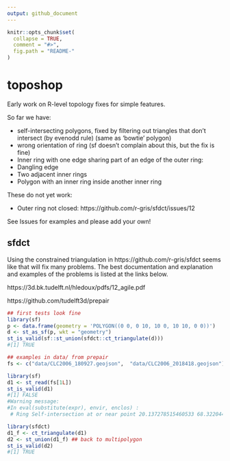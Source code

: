 ```yaml
---
output: github_document
---
```


<!-- README.md is generated from README.Rmd. Please edit that file -->

```r
knitr::opts_chunk$set(
  collapse = TRUE,
  comment = "#>",
  fig.path = "README-"
)
```

# toposhop

Early work on R-level topology fixes for simple features. 

So far we have: 

* self-intersecting polygons, fixed by filtering out triangles that don't intersect (by evenodd rule) (same as 'bowtie' polygon)
* wrong orientation of ring (sf doesn't complain about this, but the fix is fine)
* Inner ring with one edge sharing part of an edge of the outer ring:
* Dangling edge
* Two adjacent inner rings
* Polygon with an inner ring inside another inner ring

These do not yet work: 

* Outer ring not closed: https://github.com/r-gris/sfdct/issues/12

See Issues for examples and please add your own!

## sfdct

Using the constrained triangulation in https://github.com/r-gris/sfdct seems like that will fix many problems. The best documentation and explanation and examples of the problems is listed at the links below. 

https://3d.bk.tudelft.nl/hledoux/pdfs/12_agile.pdf

https://github.com/tudelft3d/prepair

```R
## first tests look fine
library(sf)
p <- data.frame(geometry = 'POLYGON((0 0, 0 10, 10 0, 10 10, 0 0))')
d <- st_as_sf(p, wkt = "geometry")
st_is_valid(sf::st_union(sfdct::ct_triangulate(d)))
#[1] TRUE

## examples in data/ from prepair
fs <- c("data/CLC2006_180927.geojson",  "data/CLC2006_2018418.geojson")

library(sf)
d1 <- st_read(fs[1L])
st_is_valid(d1)
#[1] FALSE
#Warning message:
#In eval(substitute(expr), envir, enclos) :
 # Ring Self-intersection at or near point 20.137278515460533 68.32204464422999

library(sfdct)
d1_f <- ct_triangulate(d1)
d2 <- st_union(d1_f) ## back to multipolygon
st_is_valid(d2)
#[1] TRUE

```